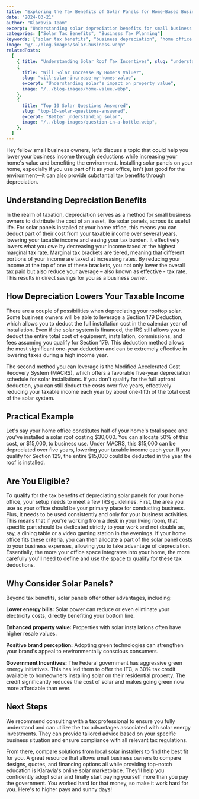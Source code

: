 ```yaml
---
title: "Exploring the Tax Benefits of Solar Panels for Home-Based Businesses"
date: "2024-03-21"
author: "Klaravia Team"
excerpt: "Understanding solar depreciation benefits for small business owners"
categories: ["Solar Tax Benefits", "Business Tax Planning"]
keywords: ["solar tax benefits", "business depreciation", "home office deduction", "solar tax planning", "Section 179"]
image: "@/../blog-images/solar-business.webp"
relatedPosts:
  [
    { title: "Understanding Solar Roof Tax Incentives", slug: "understanding-solar-roof-tax-incentives", excerpt: "Solar tax incentives", image: "/../blog-images/solar-calc.jpg" },
    {
      title: "Will Solar Increase My Home's Value?",
      slug: "will-solar-increase-my-homes-value",
      excerpt: "Understanding solar's impact on property value",
      image: "/../blog-images/home-value.webp",
    },
    {
      title: "Top 10 Solar Questions Answered",
      slug: "top-10-solar-questions-answered",
      excerpt: "Better understanding solar",
      image: "/../blog-images/question-in-a-bottle.webp",
    },
  ]
---
```


Hey fellow small business owners, let's discuss a topic that could help you lower your business income through deductions while increasing your home's value and benefiting the environment. Installing solar panels on your home, especially if you use part of it as your office, isn't just good for the environment—it can also provide substantial tax benefits through depreciation.

## Understanding Depreciation Benefits

In the realm of taxation, depreciation serves as a method for small business owners to distribute the cost of an asset, like solar panels, across its useful life. For solar panels installed at your home office, this means you can deduct part of their cost from your taxable income over several years, lowering your taxable income and easing your tax burden. It effectively lowers what you owe by decreasing your income taxed at the highest marginal tax rate. Marginal tax brackets are tiered, meaning that different portions of your income are taxed at increasing rates. By reducing your income at the top of one of these brackets, you not only lower the overall tax paid but also reduce your average – also known as effective - tax rate. This results in direct savings for you as a business owner.

## How Depreciation Lowers Your Taxable Income

There are a couple of possibilities when depreciating your rooftop solar. Some business owners will be able to leverage a Section 179 Deduction, which allows you to deduct the full installation cost in the calendar year of installation. Even if the solar system is financed, the IRS still allows you to deduct the entire total cost of equipment, installation, commissions, and fees assuming you qualify for Section 179. This deduction method allows the most significant one-year deduction and can be extremely effective in lowering taxes during a high income year.

The second method you can leverage is the Modified Accelerated Cost Recovery System (MACRS), which offers a favorable five-year depreciation schedule for solar installations. If you don't qualify for the full upfront deduction, you can still deduct the costs over five years, effectively reducing your taxable income each year by about one-fifth of the total cost of the solar system.

## Practical Example

Let's say your home office constitutes half of your home's total space and you've installed a solar roof costing $30,000. You can allocate 50% of this cost, or $15,000, to business use. Under MACRS, this $15,000 can be depreciated over five years, lowering your taxable income each year. If you qualify for Section 129, the entire $15,000 could be deducted in the year the roof is installed.

## Are You Eligible?

To qualify for the tax benefits of depreciating solar panels for your home office, your setup needs to meet a few IRS guidelines. First, the area you use as your office should be your primary place for conducting business. Plus, it needs to be used consistently and only for your business activities. This means that if you're working from a desk in your living room, that specific part should be dedicated strictly to your work and not double as, say, a dining table or a video gaming station in the evenings. If your home office fits these criteria, you can then allocate a part of the solar panel costs to your business expenses, allowing you to take advantage of depreciation. Essentially, the more your office space integrates into your home, the more carefully you'll need to define and use the space to qualify for these tax deductions.

## Why Consider Solar Panels?

Beyond tax benefits, solar panels offer other advantages, including:

**Lower energy bills:** Solar power can reduce or even eliminate your electricity costs, directly benefiting your bottom line.

**Enhanced property value:** Properties with solar installations often have higher resale values.

**Positive brand perception:** Adopting green technologies can strengthen your brand's appeal to environmentally conscious consumers.

**Government Incentives:** The Federal government has aggressive green energy initiatives. This has led them to offer the ITC, a 30% tax credit available to homeowners installing solar on their residential property. The credit significantly reduces the cost of solar and makes going green now more affordable than ever.

## Next Steps

We recommend consulting with a tax professional to ensure you fully understand and can utilize the tax advantages associated with solar energy investments. They can provide tailored advice based on your specific business situation and ensure compliance with all relevant tax regulations.

From there, compare solutions from local solar installers to find the best fit for you. A great resource that allows small business owners to compare designs, quotes, and financing options all while providing top-notch education is Klaravia's online solar marketplace. They'll help you confidently adopt solar and finally start paying yourself more than you pay the government. You worked hard for that money, so make it work hard for you. Here's to higher pays and sunny days!

<RelatedPostsWrapper />
